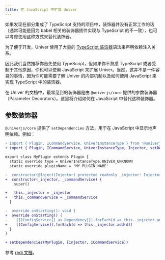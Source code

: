 ```yaml
---
title: 在 JavaScript 中扩展 Univer
---
```


<Callout>
  如果发现在部分集成了 TypeScript 支持的项目中，装饰器并没有正常工作的话（通常可能是因为 babel 相关的装饰器插件实现与 TypeScript 的不一致），也可以考虑使用这种方式来替代装饰器。
</Callout>

为了便于开发，Univer 使用了大量的 [TypeScript 装饰器](https://www.typescriptlang.org/docs/handbook/decorators.html)语法来声明依赖注入关系。

因此我们当然推荐你首先使用 TypeScript，但如果你不熟悉 TypeScript 或者受制于其他原因，你也可以使用 JavaScript 来扩展 Univer。当然，这并不是一件容易的事情，因为你可能需要了解 Univer 的内部机制以及如何使用 JavaScript 来实现 TypeScript 中的装饰器。

在 Univer 的文档中，最常见到的装饰器是由 `@univerjs/core` 提供的参数装饰器（Parameter Decorators）。这里将介绍如何在 JavaScript 中替代这种装饰器。

## 参数装饰器

`@univerjs/core` 提供了 `setDependencies` 方法，用于在 JavaScript 中显示地声明依赖。例如：

```diff
- import { Plugin, ICommandService, UniverInstanceType } from '@univerjs/core'
+ import { Plugin, ICommandService, UniverInstanceType, Injector, setDependencies } from '@univerjs/core'

export class MyPlugin extends Plugin {
  static override type = UniverInstanceType.UNIVER_UNKNOWN
  static override pluginName = 'MY_PLUGIN_NAME'

-  constructor(@Inject(Injector) protected readonly _injector: Injector, @ICommandService private readonly _commandService: ICommandService) {
+  constructor(_injector, _commandService) {
    super()

+   this._injector = _injector
+   this._commandService = _commandService
  }

-  override onStarting(): void {
+  override onStarting() {
-    ([[ConfigService]] as Dependency[]).forEach(d => this._injector.add(d))
+    [[ConfigService]].forEach(d => this._injector.add(d))
  }
}

+ setDependencies(MyPlugin, [Injector, ICommandService])
```

参考 [redi 文档](https://redi.wzhu.dev/zh-CN/docs/env#%E4%B8%8D%E4%BD%BF%E7%94%A8%E8%A3%85%E9%A5%B0%E5%99%A8%E8%AF%AD%E6%B3%95)。
